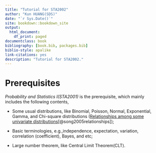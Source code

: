 ```yaml
--- 
title: "Tutorial for STA2002"
author: "Kun HUANG(SDS)"
date: "`r Sys.Date()`"
site: bookdown::bookdown_site
output:
  html_document:
    df_print: paged
documentclass: book
bibliography: [book.bib, packages.bib]
biblio-style: apalike
link-citations: yes
description: "Tutorial for STA2002."
---
```



# Prerequisites{-}

*Probability and Statistics I(STA2001)* is the prerequisite, which mainly includes the following contents, 

- Some usual distributions, like Binomial, Poisson, Normal, Exponential, Gamma, and Chi-square distributions ([Relationships among some univariate
distributions](https://www.tandfonline.com/doi/pdf/10.1080/07408170590948512?needAccess=true)[@song2005relationships]);

- Basic terminologies, e.g.,independence, expectation, variation, correlation (coefficient), Bayes, and etc;

- Large number theorem, like Central Limit Theorem(CLT).